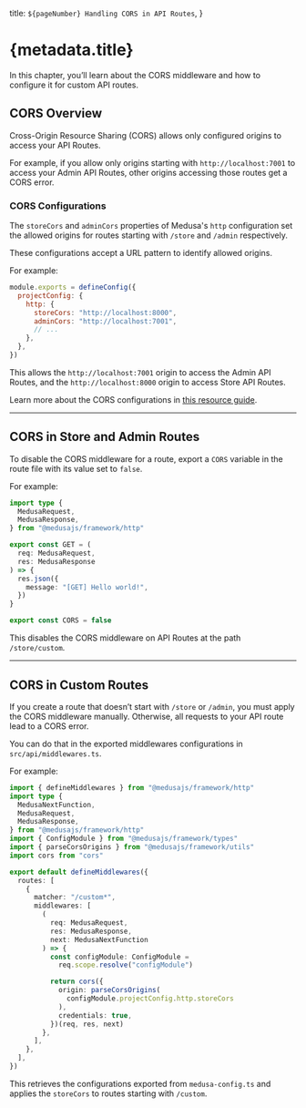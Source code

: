   title: `${pageNumber} Handling CORS in API Routes`,
}

# {metadata.title}

In this chapter, you’ll learn about the CORS middleware and how to configure it for custom API routes.

## CORS Overview

Cross-Origin Resource Sharing (CORS) allows only configured origins to access your API Routes.

For example, if you allow only origins starting with `http://localhost:7001` to access your Admin API Routes, other origins accessing those routes get a CORS error.

### CORS Configurations

The `storeCors` and `adminCors` properties of Medusa's `http` configuration set the allowed origins for routes starting with `/store` and `/admin` respectively.

These configurations accept a URL pattern to identify allowed origins.

For example:

```js title="medusa-config.ts"
module.exports = defineConfig({
  projectConfig: {
    http: {
      storeCors: "http://localhost:8000",
      adminCors: "http://localhost:7001",
      // ...
    },
  },
})
```

This allows the `http://localhost:7001` origin to access the Admin API Routes, and the `http://localhost:8000` origin to access Store API Routes.

<Note title="Tip">

Learn more about the CORS configurations in [this resource guide](../../../configurations/medusa-config/page.mdx#http).

</Note>

---

## CORS in Store and Admin Routes

To disable the CORS middleware for a route, export a `CORS` variable in the route file with its value set to `false`.

For example:

```ts title="src/api/store/custom/route.ts" highlights={[["15"]]}
import type { 
  MedusaRequest, 
  MedusaResponse,
} from "@medusajs/framework/http"

export const GET = (
  req: MedusaRequest,
  res: MedusaResponse
) => {
  res.json({
    message: "[GET] Hello world!",
  })
}

export const CORS = false
```

This disables the CORS middleware on API Routes at the path `/store/custom`.

---

## CORS in Custom Routes

If you create a route that doesn’t start with `/store` or `/admin`, you must apply the CORS middleware manually. Otherwise, all requests to your API route lead to a CORS error.

You can do that in the exported middlewares configurations in `src/api/middlewares.ts`.

For example:


```ts title="src/api/middlewares.ts" highlights={highlights} collapsibleLines="1-10" expandButtonLabel="Show Imports"
import { defineMiddlewares } from "@medusajs/framework/http"
import type { 
  MedusaNextFunction, 
  MedusaRequest, 
  MedusaResponse, 
} from "@medusajs/framework/http"
import { ConfigModule } from "@medusajs/framework/types"
import { parseCorsOrigins } from "@medusajs/framework/utils"
import cors from "cors"

export default defineMiddlewares({
  routes: [
    {
      matcher: "/custom*",
      middlewares: [
        (
          req: MedusaRequest, 
          res: MedusaResponse, 
          next: MedusaNextFunction
        ) => {
          const configModule: ConfigModule =
            req.scope.resolve("configModule")

          return cors({
            origin: parseCorsOrigins(
              configModule.projectConfig.http.storeCors
            ),
            credentials: true,
          })(req, res, next)
        },
      ],
    },
  ],
})
```

This retrieves the configurations exported from `medusa-config.ts` and applies the `storeCors` to routes starting with `/custom`.
